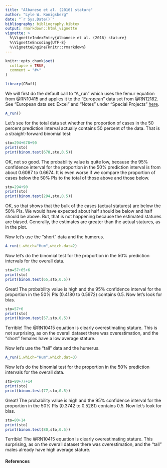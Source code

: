 ---
title: "Albanese et al. (2016) stature"
author: "Lyle W. Konigsberg"
date: "`r Sys.Date()`"
bibliography: bibliography.bibtex
output: rmarkdown::html_vignette
vignette: >
  %\VignetteIndexEntry{Albanese et al. (2016) stature}
  %\VignetteEncoding{UTF-8}
  %\VignetteEngine{knitr::rmarkdown}
---

```{r setup, include = FALSE}
knitr::opts_chunk$set(
  collapse = TRUE,
  comment = "#>"
)
```

```{r eval=T}
library(CRuff)
```

We will first do the default call to "A_run" which uses the femur equation from @RN10415 and applies it to the "European" data set from @RN12182. See "European data set: Excel" and "Notes" under "Special Projects" [here](https://fae.johnshopkins.edu/chris-ruff/).

```{r fig.dim=c(6,6)}
A_run()
```

Let's see for the total data set whether the proportion of cases in the 50 percent prediction interval actually contains 50 percent of the data.  That is a straight-forward binomial test:
```{r }
sto=294+678+90
print(sto)
print(binom.test(678,sto,0.5))
```
OK, not so good.  The probability value is quite low, because the 95% confidence interval for the proportion in the 50% prediction interval is from about 0.6087 to 0.6674. It is even worse if we compare the proportion of cases below the 50% PIs to the total of those above and those below.
```{r }
sto=294+90
print(sto)
print(binom.test(294,sto,0.5))
```
OK, so that shows that the bulk of the cases (actual statures) are below the 50% PIs.  We would have expected about half should be below and half should be above.  But, that is not happening because the estimated statures are biased.  Generally, the estimates are greater than the actual statures, as in the plot.

Now let's use the "short" data and the humerus.

```{r fig.dim=c(6,6)}
A_run(i.which="Hum",which.dat=2)
```

Now let's do the binomial test for the proportion in the 50% prediction intervals for the overall data.

```{r }
sto=57+65+6
print(sto)
print(binom.test(65,sto,0.5))
```

Great!  The probability value is high and the 95% confidence interval for the proportion in the 50% PIs (0.4180 to 0.5972) contains 0.5.  Now let's look for bias.

```{r }
sto=57+6
print(sto)
print(binom.test(57,sto,0.5))
```

Terrible! The @RN10415 equation is clearly overestimating stature.  This is not surprising, as on the overall dataset there was overestimation, and the "short" females have a low average stature.

Now let's use the "tall" data and the humerus.

```{r fig.dim=c(6,6)}
A_run(i.which="Hum",which.dat=3)
```

Now let's do the binomial test for the proportion in the 50% prediction intervals for the overall data.

```{r }
sto=80+77+14
print(sto)
print(binom.test(77,sto,0.5))
```

Great!  The probability value is high and the 95% confidence interval for the proportion in the 50% PIs (0.3742 to 0.5281) contains 0.5.  Now let's look for bias.

```{r }
sto=80+14
print(sto)
print(binom.test(80,sto,0.5))
```

Terrible! The @RN10415 equation is clearly overestimating stature.  This \emph{is} surprising, as on the overall dataset there was overestimation, and the "tall" males already have high average stature.

#### References


